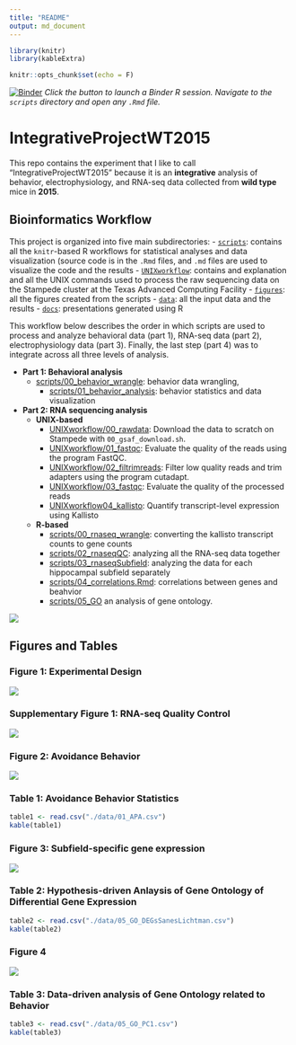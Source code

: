 ```yaml
---
title: "README"
output: md_document
---
```


```r
library(knitr)
library(kableExtra)

knitr::opts_chunk$set(echo = F)
```

[![Binder](http://mybinder.org/badge.svg)](https://mybinder.org/v2/gh/raynamharris/IntegrativeProjectWT2015/master)
*Click the button to launch a Binder R session. Navigate to the
`scripts` directory and open any `.Rmd` file.*

# IntegrativeProjectWT2015

This repo contains the experiment that I like to call "IntegrativeProjectWT2015" because it is an **integrative** analysis of behavior, electrophysiology, and RNA-seq data collected from **wild type** mice in **2015**. 

## Bioinformatics Workflow

This project is organized into five main subdirectories: 
- [`scripts`](scripts): contains all the `knitr`-based R workflows for statistical analyses and data visualization (source code is in the `.Rmd` files, and `.md` files are used to visualize the code and the results
- [`UNIXworkflow`](UNIXworkflow): contains and explanation and all the UNIX commands used to process the raw sequencing data on the Stampede cluster at the Texas Advanced Computing Facility
- [`figures`](figures): all the figures created from the scripts 
- [`data`](data): all the input data and the results
- [`docs`](docs): presentations generated using R 

This workflow below describes the order in which scripts are used to process and analyze behavioral data (part 1), RNA-seq data (part 2), electrophysiology data (part 3). Finally, the last step (part 4) was to integrate across all three levels of analysis. 

- **Part 1: Behavioral analysis**	
  - [scripts/00_behavior_wrangle](scripts/00_behavior_wrangle.md): behavior data wrangling,
	- [scripts/01_behavior_analysis](scripts/01_behavior_analysis.md): behavior statistics and data visualization
- **Part 2: RNA sequencing analysis**
  - **UNIX-based**
	  - [UNIXworkflow/00_rawdata](UNIXworkflow/00_rawdata.md): Download the data to scratch on Stampede with `00_gsaf_download.sh`. 
	  - [UNIXworkflow/01_fastqc](UNIXworkflow/01_fastqc.md): Evaluate the quality of the reads using the program FastQC.
	  - [UNIXworkflow/02_filtrimreads](UNIXworkflow/02_filtrimreads.md): Filter low quality reads and trim adapters using the program cutadapt.
  	- [UNIXworkflow/03_fastqc](UNIXworkflow/03_fastqc.md): Evaluate the quality of the processed reads
  	- [UNIXworkflow04_kallisto](UNIXworkflow04_kallisto.md): Quantify transcript-level expression using Kallisto
	 
  - **R-based**
	  - [scripts/00_rnaseq_wrangle](scripts/00_rnaseq_wrangle.md): converting the kallisto transcript counts to gene counts 
	  - [scripts/02_rnaseqQC](scripts/02_rnaseqQC.md): analyzing all the RNA-seq data together
	  - [scripts/03_rnaseqSubfield](scripts/03_rnaseqSubfield.md): analyzing the data for each hippocampal subfield separately
	  - [scripts/04_correlations.Rmd](scripts/04_correlations.md): correlations between genes and beahvior
	  - [scripts/05_GO](scripts/05_GO.md) an analysis of gene ontology. 
	  

![](./figures/00_schematics/figure_workflow.png)	  
	  
## Figures and Tables

### Figure 1: Experimental Design


![](./figures/01_behavior/experimentaldesign-2.png)

### Supplementary Figure 1: RNA-seq Quality Control

![](./figures/02b_rnaseqQC/supplfig1-1.png)

### Figure 2: Avoidance Behavior

![](./figures/01_behavior/avoidance-1.png)

### Table 1: Avoidance Behavior Statistics

```r
table1 <- read.csv("./data/01_APA.csv")
kable(table1)
```

### Figure 3: Subfield-specific gene expression

![](./figures/03_rnaseqSubfield/volcanos-2.png)

### Table 2: Hypothesis-driven Anlaysis of Gene Ontology of Differential Gene Expression

```r
table2 <- read.csv("./data/05_GO_DEGsSanesLichtman.csv")
kable(table2)
```

### Figure 4

![](./figures/04_correlations/correlations-1.png)

### Table 3: Data-driven analysis of Gene Ontology related to Behavior

```r
table3 <- read.csv("./data/05_GO_PC1.csv")
kable(table3)
```



